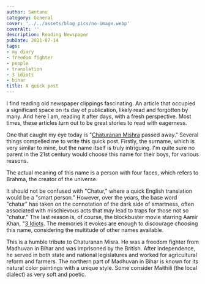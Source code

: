 ```yaml
---
author: Santanu
category: General
cover: '../../assets/blog_pics/no-image.webp'
coverAlt: ''
description: Reading Newspaper
pubDate: 2011-07-14
tags:
- my diary
- freedom fighter
- people
- translation
- 3 idiots
- bihar
title: A quick post
---
```


I find reading old newspaper clippings fascinating. An article that occupied a significant space on its day of publication, likely read and forgotten by many. And here I am, reading it after days, with a fresh perspective. Most times, these articles turn out to be great stories to read with eagerness.

One that caught my eye today is "[Chaturanan Mishra](http://en.wikipedia.org/wiki/Chaturanan_Mishra "C Mishra") passed away." Several things compelled me to write this quick post. Firstly, the surname, which is very similar to mine, but the name itself is truly intriguing. I'm quite sure no parent in the 21st century would choose this name for their boys, for various reasons.

The actual meaning of this name is a person with four faces, which refers to Brahma, the creator of the universe.

It should not be confused with "Chatur," where a quick English translation would be a "smart person." However, over the years, the base word "chatur" has taken on the connotation of the dark side of smartness, often associated with mischievous acts that may lead to traps for those not so "chatur." The last reason is, of course, the blockbuster movie starring Aamir Khan, "[3 Idiots](http://en.wikipedia.org/wiki/3_Idiots "3 - Idiots"). The memories it evokes are enough to discourage choosing this name, considering the multitude of other names available.

This is a humble tribute to Chaturanan Misra. He was a freedom fighter from Madhuvan in Bihar and was imprisoned by the British. After independence, he served in both state and national legislatures and worked for agricultural reform and farmers. The northern part of Madhuvan in Bihar is known for its natural color paintings with a unique style. Some consider Maithili (the local dialect) as very soft and poetic.